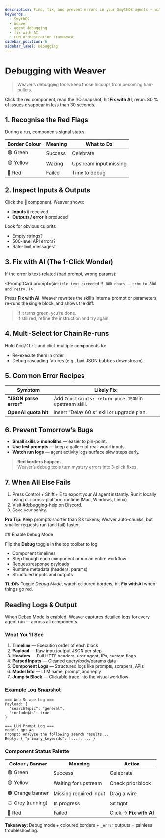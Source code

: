```yaml
---
description: Find, fix, and prevent errors in your SmythOS agents — without leaving chat.
keywords:
  - SmythOS
  - Weaver
  - agent debugging
  - fix with AI
  - LLM orchestration framework
sidebar_position: 6
sidebar_label: Debugging
---
```


# Debugging with Weaver

> Weaver’s debugging tools keep those hiccups from becoming hair-pullers.

<InfoCallout title="TL;DR"> Click the red component, read the I/O snapshot, hit **Fix with AI**, rerun. 80 % of issues disappear in less than 30 seconds. </InfoCallout>

<Divider/>

## 1. Recognise the Red Flags

During a run, components signal status:

| Border Colour | Meaning | What to Do |
|---------------|---------|-----------|
| 🟢 Green | Success | Celebrate |
| 🟡 Yellow | Waiting | Upstream input missing |
| 🔴 Red | Failed | Time to debug |

<Divider/>

## 2. Inspect Inputs & Outputs

Click the 🔴 component. Weaver shows:

- **Inputs** it received  
- **Outputs / error** it produced  

Look for obvious culprits:

- Empty strings?  
- 500-level API errors?  
- Rate-limit messages?

<Divider/>

## 3. Fix with AI (The 1-Click Wonder)

If the error is text-related (bad prompt, wrong params):

<PromptCard prompt={`Article text exceeded 5 000 chars — trim to 800 and retry.`}/>

Press **Fix with AI**. Weaver rewrites the skill’s internal prompt or parameters, re-runs the single block, and shows the diff.

> If it turns green, you’re done.  
> If still red, refine the instruction and try again.

<Divider/>

## 4. Multi-Select for Chain Re-runs

Hold <kbd>Cmd/Ctrl</kbd> and click multiple components to:

- Re-execute them in order  
- Debug cascading failures (e.g., bad JSON bubbles downstream)

<Divider/>

## 5. Common Error Recipes

| Symptom | Likely Fix |
|---------|-----------|
| **“JSON parse error”** | Add `Constraints: return pure JSON` in upstream skill. |
| **OpenAI quota hit** | Insert “Delay 60 s” skill or upgrade plan. |

<Divider/>

## 6. Prevent Tomorrow’s Bugs

- **Small skills > monoliths** — easier to pin-point.  
- **Use test prompts** — keep a gallery of real-world inputs.  
 - **Watch run logs** — <DocLink to="/docs/agent-studio/manage-agents/logs">agent activity logs</DocLink> surface slow steps early.
> **Red borders happen.**  
> Weaver’s debug tools turn mystery errors into 3-click fixes.

<Divider/>

## 7. When All Else Fails

1. Press Control + Shift + E to export your AI agent instantly. Run it locally using our cross-platform runtime (Mac, Windows, Linux)
2. Visit <DocLink to="https://discord.gg/smythos">#debugging-help on Discord</DocLink>.  
3. Save your sanity.

<InfoCallout> **Pro Tip:** Keep prompts shorter than 8 k tokens; Weaver auto-chunks, but smaller requests run (and fail) faster. </InfoCallout>

<Divider/>
## Enable Debug Mode

Flip the **Debug** toggle in the top toolbar to log:

- Component timelines  
- Step through each component or run an entire workflow  
- Request/response payloads  
- Runtime metadata (headers, params)  
- Structured inputs and outputs  

<InfoCallout> **TL;DR:** Toggle *Debug Mode*, watch coloured borders, hit **Fix with AI** when things go red. </InfoCallout>

<Divider/>

## Reading Logs & Output

When Debug Mode is enabled, Weaver captures detailed logs for every agent run — across all components.

### What You’ll See

1. **Timeline** — Execution order of each block  
2. **Payload** — Raw input/output JSON per step  
3. **Headers** — Full HTTP headers, user agent, IPs, custom flags  
4. **Parsed Inputs** — Cleaned query/body/params data  
5. **Component Logs** — Structured logs like prompts, scrapers, APIs  
6. **Model Info** — LLM name, prompt, and reply  
7. **Jump to Block** — Clickable trace into the visual workflow

### Example Log Snapshot

```plaintext
=== Web Scrape Log ===
Payload: {
  "searchTopic": "general",
  "includeQAs": true
}

=== LLM Prompt Log ===
Model: gpt-4o
Prompt: Analyze the following search results...
Reply: { "primary_keywords": [...], ... }
```

### Component Status Palette

| Colour / Banner | Meaning | Action |
|-----------------|---------|--------|
| 🟢 Green | Success | Celebrate |
| 🟡 Yellow | Waiting for upstream | Check prior block |
| 🟠 Orange banner | Missing required input | Drag a wire |
| ⚪ Grey (running) | In progress | Sit tight |
| 🔴 Red | Failed | Click → **Fix with AI** |

<InfoCallout> **Takeaway:** Debug mode + coloured borders + `_error` outputs = painless troubleshooting. </InfoCallout>
